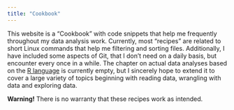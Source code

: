 ```yaml
---
title: "Cookbook"
---
```


This website is a "Cookbook" with code snippets that help me frequently 
throughout my data analysis work.
Currently, most "recipes" are related to short Linux commands that help me 
filtering and sorting files.
Additionally, I have included some aspects of Git, that I don't need on a daily
basis, but encounter every once in a while.
The chapter on actual data analyses based on the [R language](https://www.r-project.org/) is currently empty, but I sincerely hope
to extend it to cover a large variety of topics beginning with reading data, 
wrangling with data and exploring data.

<div class="alert alert-warning">
  <strong>Warning!</strong> There is no warranty that these recipes work as 
  intended.
</div>

<!--
![buzzfeed.com](https://img.buzzfeed.com/buzzfeed-static/static/2014-10/26/6/enhanced/webdr08/enhanced-14836-1414320930-8.jpg)
-->